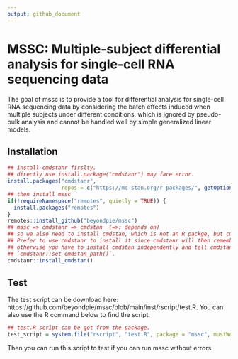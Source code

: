 ```yaml
---
output: github_document
---
```


<!-- README.md is generated from README.Rmd. Please edit that file -->

<!-- ```{r, include = FALSE} -->
<!-- knitr::opts_chunk$set( -->
<!--   collapse = TRUE, -->
<!--   comment = "#>", -->
<!--   fig.path = "man/figures/README-", -->
<!--   out.width = "100%" -->
<!-- ) -->
<!-- ``` -->

<!-- # mssc -->

<!-- badges: start -->
<!-- badges: end -->

# MSSC: Multiple-subject differential analysis for single-cell RNA sequencing data

The goal of mssc is to provide a tool for differential analysis for
single-cell RNA sequencing data by considering the batch effects
induced when multiple subjects under different conditions, which is
ignored by pseudo-bulk analysis and cannot be handled well by simple
generalized linear models.

## Installation

``` r
## install cmdstanr firslty.
## directly use install.package("cmdstanr") may face error.
install.packages("cmdstanr",
                 repos = c("https://mc-stan.org/r-packages/", getOption("repos")))
## then install mssc
if(!requireNamespace("remotes", quietly = TRUE)) {
  install.packages("remotes")
}
remotes::install_github("beyondpie/mssc")
## mssc => cmdstanr => cmdstan  (=>: depends on)
## so we also need to install cmdstan, which is not an R packge, but cmdline Stan tool.
## Prefer to use cmdstanr to install it since cmdstanr will then remember where the cmdstan is,
## otherwise you have to install cmdstan independently and tell cmdstanr where it is by call
## `cmdstanr::set_cmdstan_path()`.
cmdstanr::install_cmdstan()
```

## Test
The test script can be download here: 
https://github.com/beyondpie/mssc/blob/main/inst/rscript/test.R.
You can also use the R command below to find the script.
```r
## test.R script can be got from the package.
test_script = system.file("rscript", "test.R", package = "mssc", mustWork = TRUE)
```
Then you can run this script to test if you can run mssc without errors.
